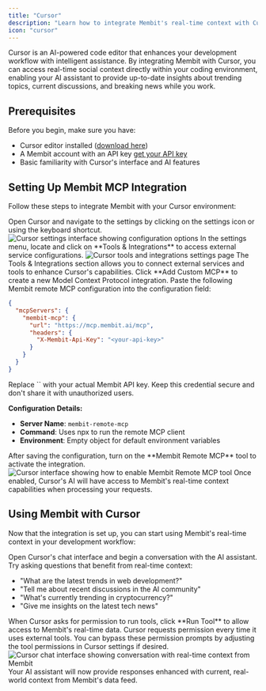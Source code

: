 ```yaml
---
title: "Cursor"
description: "Learn how to integrate Membit's real-time context with Cursor's AI-powered code editor using custom MCP configuration."
icon: "cursor"
---
```


Cursor is an AI-powered code editor that enhances your development workflow with intelligent assistance. By integrating Membit with Cursor, you can access real-time social context directly within your coding environment, enabling your AI assistant to provide up-to-date insights about trending topics, current discussions, and breaking news while you work.

## Prerequisites

Before you begin, make sure you have:

- Cursor editor installed ([download here](https://cursor.com))
- A Membit account with an API key [get your API key](/access-and-auth)
- Basic familiarity with Cursor's interface and AI features

## Setting Up Membit MCP Integration

Follow these steps to integrate Membit with your Cursor environment:

<Steps>
<Step title="Access Cursor Settings">
Open Cursor and navigate to the settings by clicking on the settings icon or using the keyboard shortcut.

<Frame>
<img src="/images/cursor/setting.png" alt="Cursor settings interface showing configuration options" />
</Frame>
</Step>

<Step title="Navigate to Tools & Integrations">
In the settings menu, locate and click on **Tools & Integrations** to access external service configurations.

<Frame>
  <img
    src="/images/cursor/tools.png"
    alt="Cursor tools and integrations settings page"
  />
</Frame>

<Check>
The Tools & Integrations section allows you to connect external services and tools to enhance Cursor's capabilities.
</Check>
</Step>

<Step title="Add Custom MCP">
  Click **Add Custom MCP** to create a new Model Context Protocol integration.
</Step>

<Step title="Configure Membit Remote MCP">
Paste the following Membit remote MCP configuration into the configuration field:

```json
{
  "mcpServers": {
    "membit-mcp": {
      "url": "https://mcp.membit.ai/mcp",
      "headers": {
        "X-Membit-Api-Key": "<your-api-key>"
      }
    }
  }
}
```

<Warning>
Replace `<your-api-key>` with your actual Membit API key. Keep this credential secure and don't share it with unauthorized users.
</Warning>

**Configuration Details:**

- **Server Name**: `membit-remote-mcp`
- **Command**: Uses npx to run the remote MCP client
- **Environment**: Empty object for default environment variables

</Step>

<Step title="Enable Membit Remote MCP">
After saving the configuration, turn on the **Membit Remote MCP** tool to activate the integration.

<Frame>
  <img
    src="/images/cursor/turn-on.png"
    alt="Cursor interface showing how to enable Membit Remote MCP tool"
  />
</Frame>

<Check>
Once enabled, Cursor's AI will have access to Membit's real-time context capabilities when processing your requests.
</Check>
</Step>
</Steps>

## Using Membit with Cursor

Now that the integration is set up, you can start using Membit's real-time context in your development workflow:

<Steps>
<Step title="Start a Chat Session">
Open Cursor's chat interface and begin a conversation with the AI assistant.
</Step>

<Step title="Ask Context-Aware Questions">
Try asking questions that benefit from real-time context:

- "What are the latest trends in web development?"
- "Tell me about recent discussions in the AI community"
- "What's currently trending in cryptocurrency?"
- "Give me insights on the latest tech news"

<Note>
  When Cursor asks for permission to run tools, click **Run Tool** to allow
  access to Membit's real-time data. Cursor requests permission every time it
  uses external tools. You can bypass these permission prompts by adjusting the
  tool permissions in Cursor settings if desired.
</Note>

<Frame caption="Testing Membit integration with Cursor's AI chat">
  <img
    src="/images/cursor/talk-with-chat.png"
    alt="Cursor chat interface showing conversation with real-time context from Membit"
  />
</Frame>

<Check>
Your AI assistant will now provide responses enhanced with current, real-world context from Membit's data feed.
</Check>
</Step>
</Steps>

